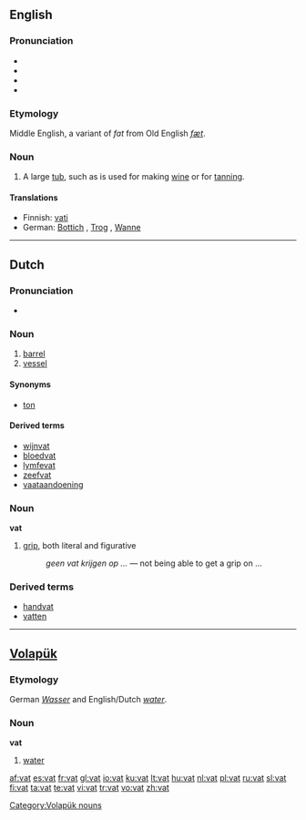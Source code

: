 {{see|VAT}}

==English==

===Pronunciation===
* {{IPA|/væt/}}
* {{SAMPA|/v{t/}}
* {{audio|en-us-vat.ogg|Audio (US)}}
* {{rhymes|æt}}

===Etymology===
Middle English, a variant of ''fat'' from Old English ''[[fæt]]''.

===Noun===
{{en-noun}}

# A large [[tub]], such as is used for making [[wine]] or for [[tanning]].

====Translations====
* Finnish: [[vati]]
* German: [[Bottich]] {{m}}, [[Trog]] {{m}}, [[Wanne]] {{f}}

----

==Dutch==

===Pronunciation===
* {{audio|Nl-vat.ogg|audio}}

===Noun===
{{infl|nl|noun|g=n|plural|vaten}}

# [[barrel]]
# [[vessel]]

====Synonyms====
* [[ton]]

====Derived terms====
* [[wijnvat]] 
* [[bloedvat]]
* [[lymfevat]]
* [[zeefvat]]
* [[vaataandoening]]

===Noun===
'''vat''' {{m}}

# [[grip]], both literal and figurative
#: ''geen vat krijgen op ...'' — not being able to get a grip on ...

===Derived terms===
* [[handvat]] 
* [[vatten]]

----

==[[Volapük]]==

===Etymology===
German ''[[Wasser]]'' and English/Dutch ''[[water]]''.

===Noun===
'''vat'''

# [[water]]

[[Category:Volapük nouns]]

[[af:vat]]
[[es:vat]]
[[fr:vat]]
[[gl:vat]]
[[io:vat]]
[[ku:vat]]
[[lt:vat]]
[[hu:vat]]
[[nl:vat]]
[[pl:vat]]
[[ru:vat]]
[[sl:vat]]
[[fi:vat]]
[[ta:vat]]
[[te:vat]]
[[vi:vat]]
[[tr:vat]]
[[vo:vat]]
[[zh:vat]]